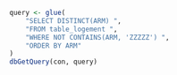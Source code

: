 ```r
query <- glue(
    "SELECT DISTINCT(ARM) ",
    "FROM table_logement ",
    "WHERE NOT CONTAINS(ARM, 'ZZZZZ') ",
    "ORDER BY ARM"
)
dbGetQuery(con, query)
```
